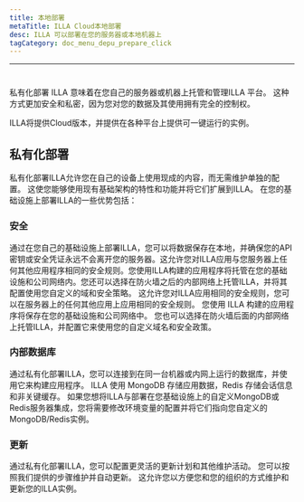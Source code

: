 ```yaml
---
title: 本地部署
metaTitle: ILLA Cloud本地部署
desc: ILLA 可以部署在您的服务器或本地机器上
tagCategory: doc_menu_depu_prepare_click
---
```


* * *

# <Heading hidden>ILLA的私有化部署</Heading>

私有化部署 ILLA 意味着在您自己的服务器或机器上托管和管理ILLA 平台。 这种方式更加安全和私密，因为您对您的数据及其使用拥有完全的控制权。

ILLA将提供Cloud版本，并提供在各种平台上提供可一键运行的实例。

## 私有化部署

私有化部署ILLA允许您在自己的设备上使用现成的内容，而无需维护单独的配置。 这使您能够使用现有基础架构的特性和功能并将它们扩展到ILLA。 在您的基础设施上部署ILLA的一些优势包括：

### 安全

通过在您自己的基础设施上部署ILLA，您可以将数据保存在本地，并确保您的API密钥或安全凭证永远不会离开您的服务器。这允许您对ILLA应用与您服务器上任何其他应用程序相同的安全规则。您使用ILLA构建的应用程序将托管在您的基础设施和公司网络内。您还可以选择在防火墙之后的内部网络上托管ILLA，并将其配置使用您自定义的域和安全策略。 这允许您对ILLA应用相同的安全规则，您可以在服务器上的任何其他应用上应用相同的安全规则。 您使用 ILLA 构建的应用程序将保存在您的基础设施和公司网络中。 您也可以选择在防火墙后面的内部网络上托管ILLA，并配置它来使用您的自定义域名和安全政策。

### 内部数据库

通过私有化部署ILLA，您可以连接到在同一台机器或内网上运行的数据库，并使用它来构建应用程序。 ILLA 使用 MongoDB 存储应用数据，Redis 存储会话信息和非关键缓存。 如果您想将ILLA与部署在您基础设施上的自定义MongoDB或Redis服务器集成，您将需要修改环境变量的配置并将它们指向您自定义的MongoDB/Redis实例。

### 更新

通过私有化部署ILLA，您可以配置更灵活的更新计划和其他维护活动。 您可以按照我们提供的步骤维护并自动更新。 这允许您以方便您和您的组织的方式维护和更新您的ILLA实例。
